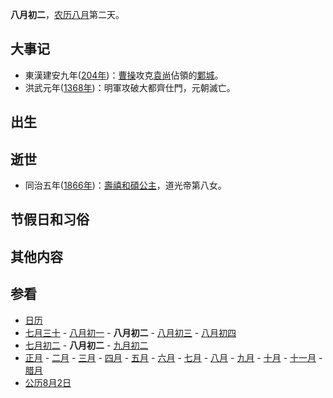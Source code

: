 {{Lunar08Calendar}}
'''八月初二'''，[[农历|农历]][[八月_(农历)|八月]]第二天。

==大事记==
*東漢建安九年([[204年|204年]])：[[曹操|曹操]]攻克[[袁尚|袁尚]]佔領的[[鄴城|鄴城]]。
*洪武元年([[1368年|1368年]])：明軍攻破大都齊仕門，元朝滅亡。
==出生==

==逝世==
*同治五年([[1866年|1866年]])：[[壽禧和碩公主|壽禧和碩公主]]，道光帝第八女。
==节假日和习俗==

==其他内容==

==参看==
*[[历史上的今天|日历]]
*[[七月三十|七月三十]] - [[八月初一|八月初一]] - '''八月初二''' - [[八月初三|八月初三]] - [[八月初四|八月初四]]
*[[七月初二|七月初二]] - '''八月初二''' - [[九月初二|九月初二]]
*[[正月|正月]] - [[二月_(农历)|二月]] - [[三月_(农历)|三月]] - [[四月_(农历)|四月]] - [[五月_(农历)|五月]] - [[六月_(农历)|六月]] - [[七月_(农历)|七月]] - [[八月_(农历)|八月]] - [[九月_(农历)|九月]] - [[十月_(农历)|十月]] - [[十一月_(农历)|十一月]] - [[腊月|腊月]]
*[[公历|公历]][[8月2日|8月2日]]